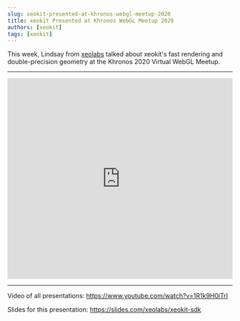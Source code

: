 ```yaml
---
slug: xeokit-presented-at-khronos-webgl-meetup-2020
title: xeokit Presented at Khronos WebGL Meetup 2020
authors: [xeokit]
tags: [xeokit]
---
```


This week, Lindsay from [xeolabs](https://xeolabs.com) talked about xeokit's fast rendering and double-precision geometry at the Khronos 2020 Virtual WebGL Meetup.

---

<iframe width="100%" height="450" src="https://www.youtube.com/embed/1R1k9H0iTrI" title="Virtual WebGL Meetup - 2020" frameborder="0" allow="accelerometer; autoplay; clipboard-write; encrypted-media; gyroscope; picture-in-picture; web-share" referrerpolicy="strict-origin-when-cross-origin" allowfullscreen></iframe>

---

Video of all presentations: https://www.youtube.com/watch?v=1R1k9H0iTrI

Slides for this presentation: https://slides.com/xeolabs/xeokit-sdk
